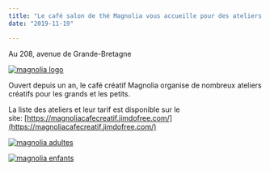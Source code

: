 ```yaml
---
title: "Le café salon de thé Magnolia vous accueille pour des ateliers créatifs"
date: "2019-11-19"

---
```


Au 208, avenue de Grande-Bretagne

[![magnolia logo](/uploads/magnolia-logo.jpg)](http://fontaines-garonne.fr/wp-content/uploads/2019/11/magnolia-logo.jpg)

Ouvert depuis un an, le café créatif Magnolia organise de nombreux ateliers créatifs pour les grands et les petits.

La liste des ateliers et leur tarif est disponible sur le site: [https://magnoliacafecreatif.jimdofree.com/](https://magnoliacafecreatif.jimdofree.com/)

[![magnolia adultes](/uploads/magnolia-adultes.jpg)](http://fontaines-garonne.fr/wp-content/uploads/2019/11/magnolia-adultes.jpg)

[![magnolia enfants](/uploads/magnolia-enfants.jpg)](http://fontaines-garonne.fr/wp-content/uploads/2019/11/magnolia-enfants.jpg)
